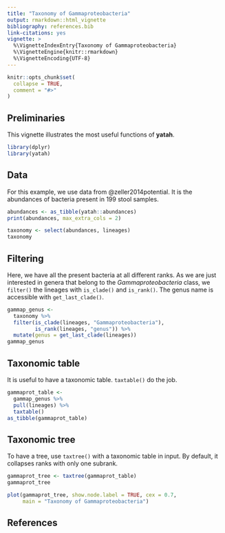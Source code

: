 ```yaml
---
title: "Taxonomy of Gammaproteobacteria"
output: rmarkdown::html_vignette
bibliography: references.bib
link-citations: yes
vignette: >
  %\VignetteIndexEntry{Taxonomy of Gammaproteobacteria}
  %\VignetteEngine{knitr::rmarkdown}
  %\VignetteEncoding{UTF-8}
---
```


```r
knitr::opts_chunk$set(
  collapse = TRUE,
  comment = "#>"
)
```

## Preliminaries

This vignette illustrates the most useful functions of **yatah**. 

```r
library(dplyr)
library(yatah)
```

## Data

For this example, we use data from @zeller2014potential. It is the abundances of bacteria present in 199 stool samples.

```r
abundances <- as_tibble(yatah::abundances)
print(abundances, max_extra_cols = 2)
```

```r
taxonomy <- select(abundances, lineages)
taxonomy
```

## Filtering

Here, we have all the present bacteria at all different ranks. As we are just interested in genera that belong to the _Gammaproteobacteria_ class, we `filter()` the lineages with `is_clade()` and `is_rank()`. The genus name is accessible with `get_last_clade()`.

```r
gammap_genus <-
  taxonomy %>% 
  filter(is_clade(lineages, "Gammaproteobacteria"),
         is_rank(lineages, "genus")) %>% 
  mutate(genus = get_last_clade(lineages))
gammap_genus
```

## Taxonomic table

It is useful to have a taxonomic table. `taxtable()` do the job.

```r
gammaprot_table <-
  gammap_genus %>% 
  pull(lineages) %>% 
  taxtable()
as_tibble(gammaprot_table)
```

## Taxonomic tree

To have a tree, use `taxtree()` with a taxonomic table in input. By default, it collapses ranks with only one subrank.

```r
gammaprot_tree <- taxtree(gammaprot_table)
gammaprot_tree
```


```r
plot(gammaprot_tree, show.node.label = TRUE, cex = 0.7, 
     main = "Taxonomy of Gammaproteobacteria")
```

## References
